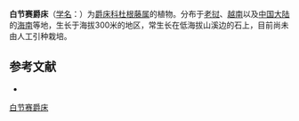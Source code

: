 {{Speciesbox
| name = 白节赛爵床
| status = 
| status_system = 
| image = 
| genus = Calophanoides
| species = multinodis
| authority = (R. Ben.) C. Y. Wu et H. S. Lo
}}

'''白节赛爵床'''（[[学名|学名]]：{{lang|la|''Calophanoides multinodis''}}）为[[爵床科|爵床科]][[杜根藤属|杜根藤属]]的植物。分布于[[老挝|老挝]]、[[越南|越南]]以及[[中国大陆|中国大陆]]的[[海南|海南]]等地，生长于海拔300米的地区，常生长在低海拔山溪边的石上，目前尚未由人工引种栽培。

== 参考文献 ==
<div class="references-small">
* {{cite web| url =http://www.bioinfo.cn/db05/KmzwSpecies.php?action=view&id=29| title =白节赛爵床| work =《中国高等植物数据库全库》| publisher =中国科学院微生物研究所| author =昆明植物研究所| accessdate =2009-02-20| deadurl =yes| archiveurl =https://web.archive.org/web/20160305060552/http://www.bioinfo.cn/db05/KmzwSpecies.php?action=view&id=29| archivedate =2016-03-05}}
</div>
{{Taxonbar|from=Q15224826}}

[[Category:杜根藤属|白节赛爵床]]


{{植物小作品}}